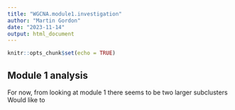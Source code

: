 ```yaml
---
title: "WGCNA.module1.investigation"
author: "Martin Gordon"
date: "2023-11-14"
output: html_document
---
```


```r
knitr::opts_chunk$set(echo = TRUE)
```

## Module 1 analysis

For now, from looking at module 1 there seems to be two larger subclusters 
Would like to 

```r

```

